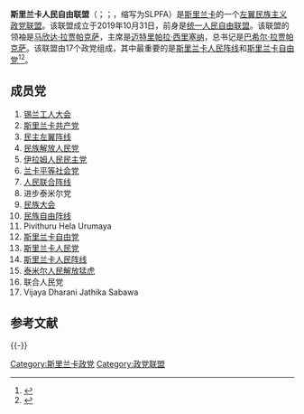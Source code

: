 {{NoteTA|G1=Country}}
'''斯里兰卡人民自由联盟'''（{{lang-si|ශ්‍රී ලංකා නිදහස් පොදුජන සන්ධානය|Śrī Laṃkā Nidahas Podujana Sandhānaya}}；{{lang-ta|ஶ்ரீ லங்கா பொதுஜன சுதந்திர கூட்டமைப்பு|Śrī laṅkā Potujaṉa Cutantira Kūṭṭamaippu}}；{{lang-en|Sri Lanka People's Freedom Alliance}}，缩写为SLPFA）是[[斯里兰卡|斯里兰卡]]的一个[[左翼民族主义|左翼民族主义]][[政党联盟|政党联盟]]。该联盟成立于2019年10月31日，前身是[[统一人民自由联盟|统一人民自由联盟]]。该联盟的领袖是[[马欣达·拉贾帕克萨|马欣达·拉贾帕克萨]]，主席是[[迈特里帕拉·西里塞纳|迈特里帕拉·西里塞纳]]，总书记是[[巴希尔·拉贾帕克萨|巴希尔·拉贾帕克萨]]。该联盟由17个政党组成，其中最重要的是[[斯里兰卡人民阵线|斯里兰卡人民阵线]]和[[斯里兰卡自由党|斯里兰卡自由党]]<ref>{{cite news |last1=Pothmulla |first1=Lahiru |title=Sri Lanka People’s Freedom Alliance formed |url=http://www.dailymirror.lk/front_page/Sri-Lanka-Peoples-Freedom-Alliance-formed/238-177070 |accessdate=31 October 2019 |work=The Daily Mirror |date=31 October 2019 |location=Colombo, Sri Lanka |archive-date=2019-11-02 |archive-url=https://web.archive.org/web/20191102041311/http://www.dailymirror.lk/front_page/Sri-Lanka-Peoples-Freedom-Alliance-formed/238-177070 |dead-url=no }}</ref><ref>{{cite news |title=17 parties ink agreement to form SLPFA |url=http://www.sundaytimes.lk/article/1107883/17-parties-ink-agreement-to-form-slpfa |accessdate=31 October 2019 |work=The Sunday Times |date=31 October 2019 |location=Colombo, Sri Lanka |archive-date=2020-02-04 |archive-url=https://web.archive.org/web/20200204073925/http://www.sundaytimes.lk/article/1107883/17-parties-ink-agreement-to-form-slpfa |dead-url=no }}</ref>。

== 成员党 ==
# [[锡兰工人大会|锡兰工人大会]]
# [[斯里兰卡共产党|斯里兰卡共产党]]
# [[民主左翼阵线_(斯里兰卡)|民主左翼阵线]]
# [[民族解放人民党|民族解放人民党]]
# [[伊拉姆人民民主党|伊拉姆人民民主党]]
# [[兰卡平等社会党|兰卡平等社会党]]
# [[人民联合阵线|人民联合阵线]]
# 进步泰米尔党
# [[民族大会_(斯里兰卡)|民族大会]]
# [[民族自由阵线|民族自由阵线]]
# Pivithuru Hela Urumaya
# [[斯里兰卡自由党|斯里兰卡自由党]]
# [[斯里兰卡人民党|斯里兰卡人民党]]
# [[斯里兰卡人民阵线|斯里兰卡人民阵线]]
# [[泰米尔人民解放猛虎|泰米尔人民解放猛虎]]
# 联合人民党
# Vijaya Dharani Jathika Sabawa

== 参考文献 ==
{{Reflist}}

{{-}}
{{斯里兰卡政党}}

[[Category:斯里兰卡政党|Category:斯里兰卡政党]]
[[Category:政党联盟|Category:政党联盟]]